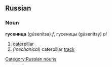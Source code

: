 ==Russian==
===Noun===
'''гусеница''' (gúsenitsa) ''f'', гусеницы (gúsenitsy) ''pl''

# [[caterpillar]]
#''(mechanical)'' caterpillar [[track]]

[[Category:Russian nouns]]